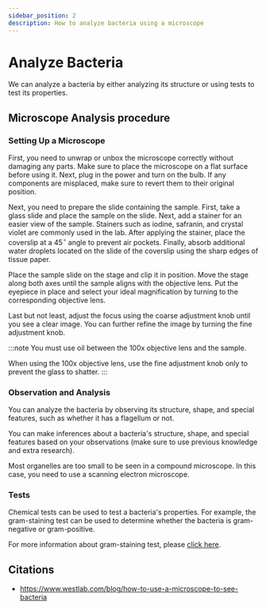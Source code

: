 ```yaml
---
sidebar_position: 2
description: How to analyze bacteria using a microscope
---
```

# Analyze Bacteria
We can analyze a bacteria by either analyzing its structure or using tests to test its properties.

## Microscope Analysis procedure
### Setting Up a Microscope
First, you need to unwrap or unbox the microscope correctly without damaging any parts. Make sure to place the microscope on a flat surface before using it. Next, plug in the power and turn on the bulb. If any components are misplaced, make sure to revert them to their original position.

Next, you need to prepare the slide containing the sample. First, take a glass slide and place the sample on the slide. Next, add a stainer for an easier view of the sample. Stainers such as iodine, safranin, and crystal violet are commonly used in the lab. After applying the stainer, place the coverslip at a $45^\circ$ angle to prevent air pockets. Finally, absorb additional water droplets located on the slide of the coverslip using the sharp edges of tissue paper. 

Place the sample slide on the stage and clip it in position. Move the stage along both axes until the sample aligns with the objective lens. Put the eyepiece in place and select your ideal magnification by turning to the corresponding objective lens. 

Last but not least, adjust the focus using the coarse adjustment knob until you see a clear image. You can further refine the image by turning the fine adjustment knob. 

:::note
You must use oil between the 100x objective lens and the sample.

When using the 100x objective lens, use the fine adjustment knob only to prevent the glass to shatter. 
:::

### Observation and Analysis
You can analyze the bacteria by observing its structure, shape, and special features, such as whether it has a flagellum or not. 

You can make inferences about a bacteria's structure, shape, and special features based on your observations (make sure to use previous knowledge and extra research).

Most organelles are too small to be seen in a compound microscope. In this case, you need to use a scanning electron microscope.  


### Tests
Chemical tests can be used to test a bacteria's properties. For example, the gram-staining test can be used to determine whether the bacteria is gram-negative or gram-positive. 

For more information about gram-staining test, please [click here](https://novato.hadrianlau.com/bacteria/gram-positive-vs-gram-negative). 
## Citations
- https://www.westlab.com/blog/how-to-use-a-microscope-to-see-bacteria
